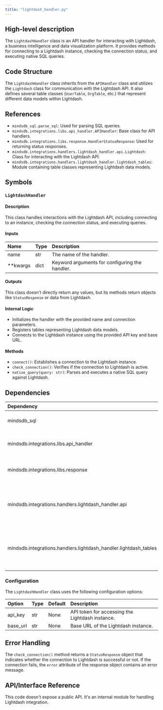 ```yaml
---
title: "lightdash_handler.py"
---
```


## High-level description
The `LightdashHandler` class is an API handler for interacting with Lightdash, a business intelligence and data visualization platform. It provides methods for connecting to a Lightdash instance, checking the connection status, and executing native SQL queries.

## Code Structure
The `LightdashHandler` class inherits from the `APIHandler` class and utilizes the `Lightdash` class for communication with the Lightdash API. It also defines several table classes (`UserTable`, `OrgTable`, etc.) that represent different data models within Lightdash.

## References
- `mindsdb_sql.parse_sql`: Used for parsing SQL queries.
- `mindsdb.integrations.libs.api_handler.APIHandler`: Base class for API handlers.
- `mindsdb.integrations.libs.response.HandlerStatusResponse`: Used for returning status responses.
- `mindsdb.integrations.handlers.lightdash_handler.api.Lightdash`: Class for interacting with the Lightdash API.
- `mindsdb.integrations.handlers.lightdash_handler.lightdash_tables`: Module containing table classes representing Lightdash data models.

## Symbols

### `LightdashHandler`
#### Description
This class handles interactions with the Lightdash API, including connecting to an instance, checking the connection status, and executing queries.

#### Inputs
| Name | Type | Description |
|:-----|:-----|:------------|
| name | str | The name of the handler. |
| **kwargs | dict | Keyword arguments for configuring the handler. |

#### Outputs
This class doesn't directly return any values, but its methods return objects like `StatusResponse` or data from Lightdash.

#### Internal Logic
- Initializes the handler with the provided name and connection parameters.
- Registers tables representing Lightdash data models.
- Connects to the Lightdash instance using the provided API key and base URL.

#### Methods
- `connect()`: Establishes a connection to the Lightdash instance.
- `check_connection()`: Verifies if the connection to Lightdash is active.
- `native_query(query: str)`: Parses and executes a native SQL query against Lightdash.

## Dependencies
| Dependency | Purpose |
|:-----------|:--------|
| mindsdb_sql | Used for parsing SQL queries. |
| mindsdb.integrations.libs.api_handler | Provides the base class for API handlers. |
| mindsdb.integrations.libs.response | Provides classes for handling responses. |
| mindsdb.integrations.handlers.lightdash_handler.api | Contains the `Lightdash` class for interacting with the Lightdash API. |
| mindsdb.integrations.handlers.lightdash_handler.lightdash_tables | Defines table classes representing Lightdash data models. |

### Configuration
The `LightdashHandler` class uses the following configuration options:

| Option | Type | Default | Description |
|:-------|:-----|:--------|:------------|
| api_key | str | None | API token for accessing the Lightdash instance. |
| base_url | str | None | Base URL of the Lightdash instance. |

## Error Handling
The `check_connection()` method returns a `StatusResponse` object that indicates whether the connection to Lightdash is successful or not. If the connection fails, the `error` attribute of the response object contains an error message.

## API/Interface Reference
This code doesn't expose a public API. It's an internal module for handling Lightdash integration.
